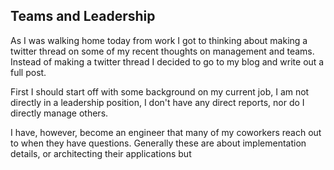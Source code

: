 ## Teams and Leadership

As I was walking home today from work I got to thinking about making a twitter thread
on some of my recent thoughts on management and teams. Instead of making a twitter
thread I decided to go to my blog and write out a full post.

First I should start off with some background on my current job, I am not directly
in a leadership position, I don't have any direct reports, nor do I directly manage others.

I have, however, become an engineer that many of my coworkers reach out to when they have
questions. Generally these are about implementation details, or architecting their applications
but
